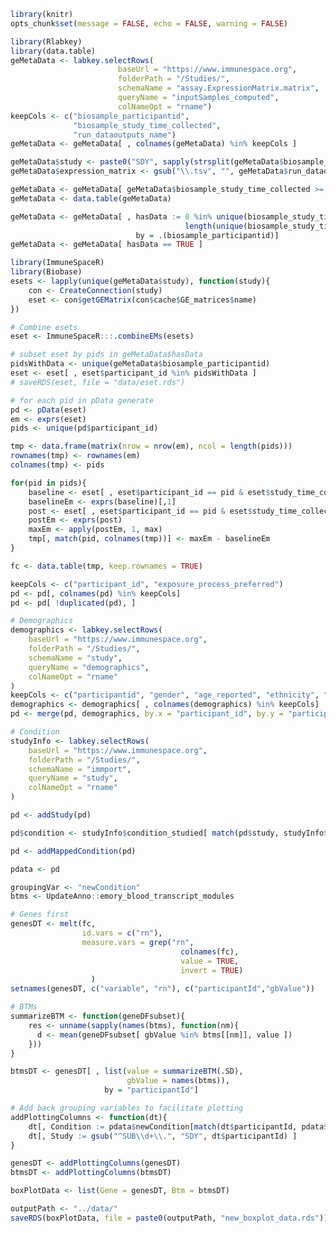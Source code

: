 
```r
library(knitr)
opts_chunk$set(message = FALSE, echo = FALSE, warning = FALSE)
```


```r
library(Rlabkey)
library(data.table)
geMetaData <- labkey.selectRows(
                        baseUrl = "https://www.immunespace.org",
                        folderPath = "/Studies/",
                        schemaName = "assay.ExpressionMatrix.matrix",
                        queryName = "inputSamples_computed",
                        colNameOpt = "rname")
keepCols <- c("biosample_participantid",
              "biosample_study_time_collected",
              "run_dataoutputs_name")
geMetaData <- geMetaData[ , colnames(geMetaData) %in% keepCols ]

geMetaData$study <- paste0("SDY", sapply(strsplit(geMetaData$biosample_participantid, "\\."), "[", 2))
geMetaData$expression_matrix <- gsub("\\.tsv", "", geMetaData$run_dataoutputs_name)

geMetaData <- geMetaData[ geMetaData$biosample_study_time_collected >= 0, ]
geMetaData <- data.table(geMetaData)

geMetaData <- geMetaData[ , hasData := 0 %in% unique(biosample_study_time_collected) &
                                       length(unique(biosample_study_time_collected)) > 1,
                            by = .(biosample_participantid)]
geMetaData <- geMetaData[ hasData == TRUE ]
```

```r
library(ImmuneSpaceR)
library(Biobase)
esets <- lapply(unique(geMetaData$study), function(study){
    con <- CreateConnection(study)
    eset <- con$getGEMatrix(con$cache$GE_matrices$name)
})

# Combine esets
eset <- ImmuneSpaceR:::.combineEMs(esets)
```

```r
# subset eset by pids in geMetaData$hasData
pidsWithData <- unique(geMetaData$biosample_participantid)
eset <- eset[ , eset$participant_id %in% pidsWithData ]
# saveRDS(eset, file = "data/eset.rds")

# for each pid in pData generate
pd <- pData(eset)
em <- exprs(eset)
pids <- unique(pd$participant_id)

tmp <- data.frame(matrix(nrow = nrow(em), ncol = length(pids)))
rownames(tmp) <- rownames(em)
colnames(tmp) <- pids

for(pid in pids){
    baseline <- eset[ , eset$participant_id == pid & eset$study_time_collected == 0 ]
    baselineEm <- exprs(baseline)[,1]
    post <- eset[ , eset$participant_id == pid & eset$study_time_collected != 0 ]
    postEm <- exprs(post)
    maxEm <- apply(postEm, 1, max)
    tmp[, match(pid, colnames(tmp))] <- maxEm - baselineEm
}

fc <- data.table(tmp, keep.rownames = TRUE)
```

```r
keepCols <- c("participant_id", "exposure_process_preferred")
pd <- pd[, colnames(pd) %in% keepCols]
pd <- pd[ !duplicated(pd), ]

# Demographics
demographics <- labkey.selectRows(
    baseUrl = "https://www.immunespace.org",
    folderPath = "/Studies/",
    schemaName = "study",
    queryName = "demographics",
    colNameOpt = "rname"
)
keepCols <- c("participantid", "gender", "age_reported", "ethnicity", "race")
demographics <- demographics[ , colnames(demographics) %in% keepCols]
pd <- merge(pd, demographics, by.x = "participant_id", by.y = "participantid")

# Condition
studyInfo <- labkey.selectRows(
    baseUrl = "https://www.immunespace.org",
    folderPath = "/Studies/",
    schemaName = "immport",
    queryName = "study",
    colNameOpt = "rname"
)

pd <- addStudy(pd)

pd$condition <- studyInfo$condition_studied[ match(pd$study, studyInfo$study_accession)]

pd <- addMappedCondition(pd)

pdata <- pd
```


```r
groupingVar <- "newCondition"
btms <- UpdateAnno::emory_blood_transcript_modules
```


```r
# Genes first
genesDT <- melt(fc,
                id.vars = c("rn"),
                measure.vars = grep("rn",
                                      colnames(fc),
                                      value = TRUE,
                                      invert = TRUE)
                  )
setnames(genesDT, c("variable", "rn"), c("participantId","gbValue"))

# BTMs
summarizeBTM <- function(geneDFsubset){
    res <- unname(sapply(names(btms), function(nm){
      d <- mean(geneDFsubset[ gbValue %in% btms[[nm]], value ])
    }))
}

btmsDT <- genesDT[ , list(value = summarizeBTM(.SD),
                          gbValue = names(btms)),
                     by = "participantId"]

# Add back grouping variables to facilitate plotting
addPlottingColumns <- function(dt){
    dt[, Condition := pdata$newCondition[match(dt$participantId, pdata$participant_id)] ]
    dt[, Study := gsub("^SUB\\d+\\.", "SDY", dt$participantId) ]
}

genesDT <- addPlottingColumns(genesDT)
btmsDT <- addPlottingColumns(btmsDT)

boxPlotData <- list(Gene = genesDT, Btm = btmsDT)
```


```r
outputPath <- "../data/"
saveRDS(boxPlotData, file = paste0(outputPath, "new_boxplot_data.rds"))
```

